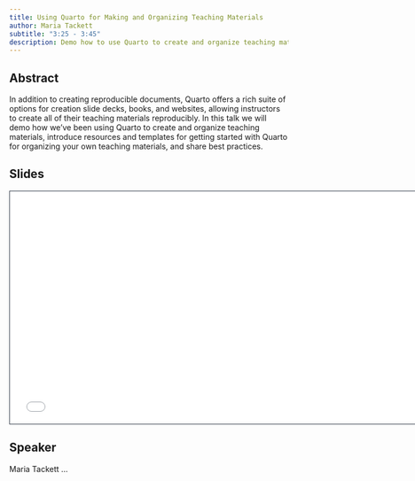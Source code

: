 ```yaml
---
title: Using Quarto for Making and Organizing Teaching Materials
author: Maria Tackett
subtitle: "3:25 - 3:45"
description: Demo how to use Quarto to create and organize teaching materials, introduce resources and templates for getting started with Quarto for organizing your own teaching materials, and share best practices.
---
```


## Abstract

In addition to creating reproducible documents, Quarto offers a rich suite of options for creation slide decks, books, and websites, allowing instructors to create all of their teaching materials reproducibly. In this talk we will demo how we've been using Quarto to create and organize teaching materials, introduce resources and templates for getting started with Quarto for organizing your own teaching materials, and share best practices.

## Slides

```{=html}
<iframe class="slide-deck" src="talks/4-automation/automation.html" height="420" width="747" style="border: 1px solid #2e3846;"></iframe>
```
## Speaker

Maria Tackett ...
